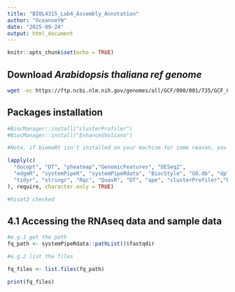```yaml
---
title: "BIOL4315_Lab4_Assembly_Annotation"
author: "OceanneYW"
date: "2025-09-24"
output: html_document
---
```


```r
knitr::opts_chunk$set(echo = TRUE)
```

## Download ***Arabidopsis thaliana ref genome***
```bash
wget -nc https://ftp.ncbi.nlm.nih.gov/genomes/all/GCF/000/001/735/GCF_000001735.4_TAIR10.1/GCF_000001735.4_TAIR10.1_genomic.fna.gz

```

## Packages installation
```r
#BiocManager::install("clusterProfiler")
#BiocManager::install("EnhancedVolcano")

#Note, if biomaRt isn't installed on your machine for some reason, you should install it as well. 

lapply(c(
  "docopt", "DT", "pheatmap","GenomicFeatures", "DESeq2",
  "edgeR", "systemPipeR", "systemPipeRdata", "BiocStyle", "GO.db", "dplyr",
  "tidyr", "stringr", "Rqc", "QuasR", "DT", "ape", "clusterProfiler","biomaRt","EnhancedVolcano"
), require, character.only = TRUE)

#hisat2 checked
```

## 4.1 Accessing the RNAseq data and sample data
```r
#e.g.1 get the path 
fq_path <- systemPipeRdata::pathList()$fastqdir

#e.g.2 list the files 

fq_files <- list.files(fq_path)

print(fq_files)

```
